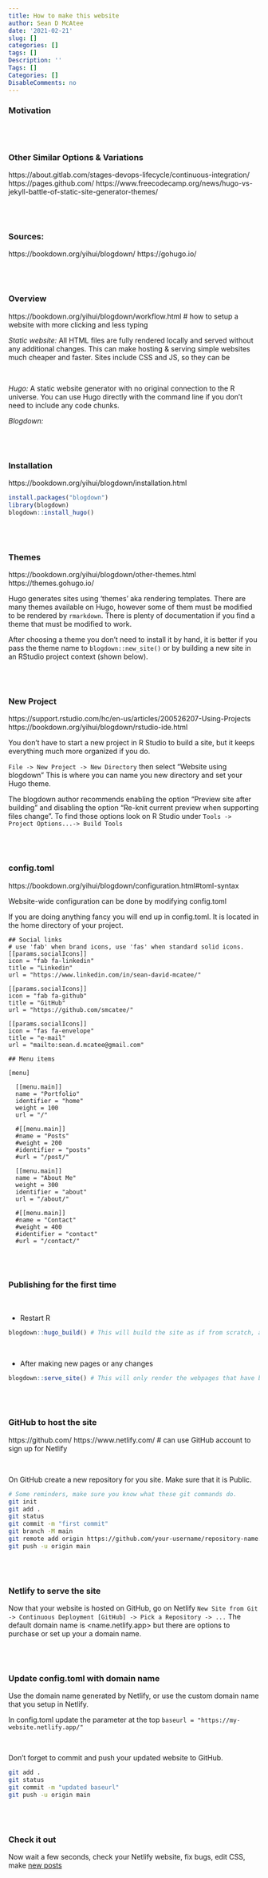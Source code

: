 ---
title: How to make this website
author: Sean D McAtee
date: '2021-02-21'
slug: []
categories: []
tags: []
Description: ''
Tags: []
Categories: []
DisableComments: no
---

### Motivation


</br></br>

### Other Similar Options & Variations
https://about.gitlab.com/stages-devops-lifecycle/continuous-integration/
https://pages.github.com/
https://www.freecodecamp.org/news/hugo-vs-jekyll-battle-of-static-site-generator-themes/

</br></br>

### Sources:
https://bookdown.org/yihui/blogdown/
https://gohugo.io/

</br></br>

### Overview
https://bookdown.org/yihui/blogdown/workflow.html # how to setup a website with more clicking and less typing

_Static website:_ All HTML files are fully rendered locally and served without any additional changes. This can make hosting & serving simple websites much cheaper and faster. Sites include CSS and JS, so they can be 

</br>

_Hugo:_ A static website generator with no original connection to the R universe. You can use Hugo directly with the command line if you don't need to include any code chunks.

_Blogdown:_


</br></br>

### Installation
https://bookdown.org/yihui/blogdown/installation.html

```{r eval=FALSE}
install.packages("blogdown")
library(blogdown)
blogdown::install_hugo()
```

</br></br>

### Themes
https://bookdown.org/yihui/blogdown/other-themes.html
https://themes.gohugo.io/

Hugo generates sites using 'themes' aka rendering templates. There are many themes available on Hugo, however some of them must be modified to be rendered by `rmarkdown`. There is plenty of documentation if you find a theme that must be modified to work.

After choosing a theme you don't need to install it by hand, it is better if you pass the theme name to `blogdown::new_site()` or by building a new site in an RStudio project context (shown below).

</br></br>

### New Project
https://support.rstudio.com/hc/en-us/articles/200526207-Using-Projects
https://bookdown.org/yihui/blogdown/rstudio-ide.html

You don't have to start a new project in R Studio to build a site, but it keeps everything much more organized if you do.

`File -> New Project -> New Directory` then select "Website using blogdown"
This is where you can name you new directory and set your Hugo theme.


The blogdown author recommends enabling the option "Preview site after building" and disabling the option "Re-knit current preview when supporting files change". To find those options look on R Studio under `Tools -> Project Options...-> Build Tools`

</br></br>

### config.toml
https://bookdown.org/yihui/blogdown/configuration.html#toml-syntax

Website-wide configuration can be done by modifying config.toml

If you are doing anything fancy you will end up in config.toml. It is located in the home directory of your project.

```
## Social links
# use 'fab' when brand icons, use 'fas' when standard solid icons.
[[params.socialIcons]]
icon = "fab fa-linkedin"
title = "Linkedin"
url = "https://www.linkedin.com/in/sean-david-mcatee/"

[[params.socialIcons]]
icon = "fab fa-github"
title = "GitHub"
url = "https://github.com/smcatee/"

[[params.socialIcons]]
icon = "fas fa-envelope"
title = "e-mail"
url = "mailto:sean.d.mcatee@gmail.com"

## Menu items

[menu]

  [[menu.main]]
  name = "Portfolio"
  identifier = "home"
  weight = 100
  url = "/"

  #[[menu.main]]
  #name = "Posts"
  #weight = 200
  #identifier = "posts"
  #url = "/post/"

  [[menu.main]]
  name = "About Me"
  weight = 300
  identifier = "about"
  url = "/about/"

  #[[menu.main]]
  #name = "Contact"
  #weight = 400
  #identifier = "contact"
  #url = "/contact/"
```

</br></br>

### Publishing for the first time

</br>

* Restart R

```{r eval=FALSE}
blogdown::hugo_build() # This will build the site as if from scratch, all webpages will be rendered
```

</br>

* After making new pages or any changes

```{r eval=FALSE}
blogdown::serve_site() # This will only render the webpages that have been changed
```

</br></br>

### GitHub to host the site

https://github.com/
https://www.netlify.com/ # can use GitHub account to sign up for Netlify

</br>

On GitHub create a new repository for you site. Make sure that it is Public.
```{bash eval=FALSE, echo=FALSE}
# Some reminders, make sure you know what these git commands do.
git init
git add .
git status
git commit -m "first commit"
git branch -M main
git remote add origin https://github.com/your-username/repository-name.git
git push -u origin main
```

</br></br>

### Netlify to serve the site

Now that your website is hosted on GitHub, go on Netlify `New Site from Git -> Continuous Deployment [GitHub] -> Pick a Repository -> ...`
The default domain name is <name.netlify.app> but there are options to purchase or set up your a domain name.

</br></br>

### Update config.toml with domain name

Use the domain name generated by Netlify, or use the custom domain name that you setup in Netlify.

In config.toml update the parameter at the top `baseurl = "https://my-website.netlify.app/"`

</br>

Don't forget to commit and push your updated website to GitHub.
```{bash eval=FALSE, echo=TRUE}
git add .
git status
git commit -m "updated baseurl"
git push -u origin main
```


</br></br>

### Check it out

Now wait a few seconds, check your Netlify website, fix bugs, edit CSS, make [new posts](/2021/02/21/how-to-make-this-webpage./)
